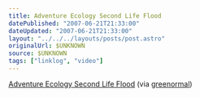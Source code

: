 ```yaml
---
title: Adventure Ecology Second Life Flood
datePublished: "2007-06-21T21:33:00"
dateUpdated: "2007-06-21T21:33:00"
layout: "../../../layouts/posts/post.astro"
originalUrl: $UNKNOWN
source: $UNKNOWN
tags: ["linklog", "video"]
---
```



<YouTube id="https://www.youtube.com/watch?v=3nSFmrlqUrA" />

[Adventure Ecology Second Life Flood](https://www.youtube.com/watch?v=3nSFmrlqUrA) (via [greenormal](http://greenormal.blogspot.com/2007/06/second-life-flood-by-adventure.html))
